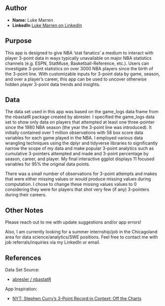 ## Author

- **Name:** Luke Marren
- **LinkedIn** [Luke Marren on LinkedIn](https://www.linkedin.com/in/luke-marren-aa9912206/)

## Purpose

This app is designed to give NBA 'stat fanatics' a medium to interact with player 
3-point data in ways typically unavailable on major NBA statistics channels 
(e.g. ESPN, StatMuse, Basketball-Reference, etc.). Users can investigate 
3-point statistics on over 3000 NBA players since the birth of the 3-point line.
With customizable inputs for 3-point data by game, season, and over a player's 
career, this app can be used to uncover otherwise hidden player 3-point data
trends and insights.

## Data

The data set used in this app was based on the game_logs data frame from the 
nbastatR package created by abresler. I specified the game_logs data set to show 
only data on players that attempted at least one three-pointer since the 1980 
NBA season (the year the 3-point line was introduced). It initially contained 
over 1 million observations with 58 box score data variables for each game 
played in the NBA. I employed various data wrangling techniques using the dplyr 
and tidyverse libraries to significantly narrow the scope of my data and make
popular 3-point analytics such as cumulative 3-pointers attempted and made and 
3-point percentage by season, career, and player. My final interactive ggplot 
displays 11 focused variables for 95% the original data points.

There was a small number of observations for 3-point attempts and makes that
were either missing values or would produce missing values during computation. I
chose to change these missing values values to 0 considering they were for
players that shot very few (if any) 3-pointers during their careers.

## Other Notes

Please reach out to me with update suggestions and/or app errors!

Also, I am currently looking for a summer internship/job in the Chicagoland 
area for data science/analytics/SWE positions. Feel free to contact me with job 
referrals/inquiries via my LinkedIn or email.

## References 

Data Set Source:

- [abresler / nbastatR](https://github.com/abresler/nbastatR)

App Inspiration:

- [NYT: Stephen Curry's 3-Point Record in Context: Off the Charts](https://www.nytimes.com/interactive/2016/04/16/upshot/stephen-curry-golden-state-warriors-3-pointers.html)

